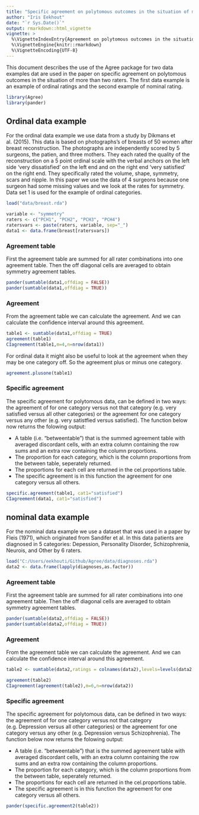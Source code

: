 ```yaml
---
title: "Specific agreement on polytomous outcomes in the situation of more than two raters"
author: "Iris Eekhout"
date: "`r Sys.Date()`"
output: rmarkdown::html_vignette
vignette: >
  %\VignetteIndexEntry{Agreement on polytomous outcomes in the situation of more than two raters}
  %\VignetteEngine{knitr::rmarkdown}
  %\VignetteEncoding{UTF-8}
---
```


This document describes the use of the Agree package for two data examples dat are used in the paper on specific agreement on polytomous outcomes in the situation of more than two raters. The first data example is an example of ordinal ratings and the second example of nominal rating. 

```r
library(Agree)
library(pander)
```

## Ordinal data example
For the ordinal data example we use data from a study by Dikmans et al. (2015). This data is based on photographs’s of breasts of 50 women after breast reconstruction. The photographs are  independently scored by 5 surgeons, the patien, and three mothers. They each rated the quality of the reconstruction on a 5 point ordinal scale with the verbal anchors on the left side ‘very dissatisfied’ on the left end and on the right end ‘very satisfied’ on the right end. They specifically rated the volume, shape, symmetry, scars and nipple. In this paper we use the data of 4 surgeons because one surgeon had some missing values and we look at the rates for symmetry. Data set 1 is used for the example of ordinal categories.

```r
load("data/breast.rda")

variable <- "symmetry"
raters <- c("PCH1", "PCH2", "PCH3", "PCH4")
ratersvars <- paste(raters, variable, sep="_")
data1 <- data.frame(breast[ratersvars])
```

### Agreement table
First the agreement table are summed for all rater combinations into one agreement table. Then the off diagonal cells are averaged to obtain symmetry agreement tables. 

```r
pander(sumtable(data1,offdiag = FALSE))
pander(sumtable(data1,offdiag = TRUE))
```

### Agreement
From the agreement table we can calculate the agreement. And we can calculate the confidence interval around this agreement.
```r
table1 <- sumtable(data1,offdiag = TRUE)
agreement(table1)
CIagreement(table1,m=4,n=nrow(data1))

```

For ordinal data it might also be useful to look at the agreement when they may be one category off. So the agreement plus or minus one category. 

```r
agreement.plusone(table1)
```

### Specific agreement
The specific agreement for polytomous data, can be defined in two ways: the agreement of for one category versus not that category (e.g. very satisfied versus all other categories) or the agreement for one category versus any other (e.g. very satistfied versus satisfied). The function below now returns the folowing output:

- A table (i.e. "betweentable") that is the summed agreement table with averaged discordant cells, with an extra column containing the row sums and an extra row containing the column proportions. 
- The proportion for each category, which is the column proportions from the between table, seperately returned. 
- The proportions for each cell are returned in the cel.proportions table.
- The specific agreement is in this function the agreement for one category versus all others.

```r
specific.agreement(table1, cat1="satisfied")
CIagreement(data1, cat1="satisfied")

```


## nominal data example
For the nominal data example we use a dataset that was used in a paper by Fleis (1971), which originated from Sandifer et al. In this data patients are diagnosed in 5 categories: Depession, Personality Disorder, Schizophrenia, Neurois, and Other by 6 raters. 

```r

load("C:/Users/eekhouti/Github/Agree/data/diagnoses.rda")
data2 <- data.frame(lapply(diagnoses,as.factor))
```


### Agreement table
First the agreement table are summed for all rater combinations into one agreement table. Then the off diagonal cells are averaged to obtain symmetry agreement tables. 

```r
pander(sumtable(data2,offdiag = FALSE))
pander(sumtable(data2,offdiag = TRUE))
```

### Agreement
From the agreement table we can calculate the agreement. And we can calculate the confidence interval around this agreement.
```r
table2 <- sumtable(data2,ratings = colnames(data2),levels=levels(data2[,1]),offdiag = TRUE)

agreement(table2)
CIagreement(agreement(table2),m=6,n=nrow(data2))
```

### Specific agreement
The specific agreement for polytomous data, can be defined in two ways: the agreement of for one category versus not that category (e.g. Depression versus all other categories) or the agreement for one category versus any other (e.g. Depression versus Schizophrenia). The function below now returns the folowing output:

- A table (i.e. "betweentable") that is the summed agreement table with averaged discordant cells, with an extra column containing the row sums and an extra row containing the column proportions. 
- The proportion for each category, which is the column proportions from the between table, seperately returned. 
- The proportions for each cell are returned in the cel.proportions table.
- The specific agreement is in this function the agreement for one category versus all others.
```r
pander(specific.agreement2(table2))
```

